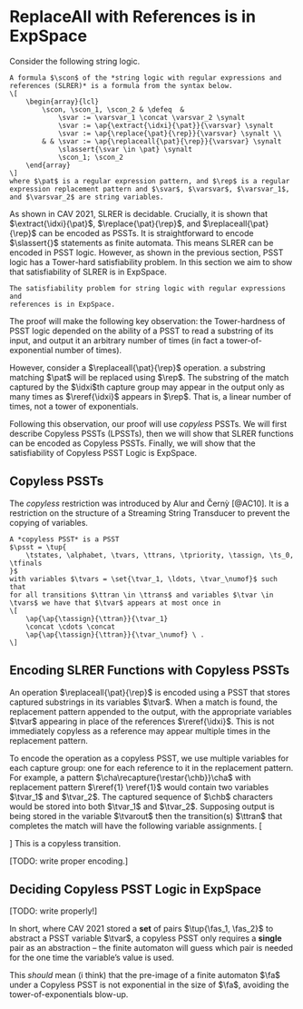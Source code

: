 
# ReplaceAll with References is in ExpSpace

Consider the following string logic.

```definition
A formula $\scon$ of the *string logic with regular expressions and
references (SLRER)* is a formula from the syntax below.
\[
    \begin{array}{lcl}
        \scon, \scon_1, \scon_2 & \defeq  &
            \svar := \varsvar_1 \concat \varsvar_2 \synalt
            \svar := \ap{\extract{\idxi}{\pat}}{\varsvar} \synalt
            \svar := \ap{\replace{\pat}{\rep}}{\varsvar} \synalt \\
        & & \svar := \ap{\replaceall{\pat}{\rep}}{\varsvar} \synalt
            \slassert{\svar \in \pat} \synalt
            \scon_1; \scon_2
    \end{array}
\]
where $\pat$ is a regular expression pattern, and $\rep$ is a regular
expression replacement pattern and $\svar$, $\varsvar$, $\varsvar_1$,
and $\varsvar_2$ are string variables.

```

As shown in CAV 2021, SLRER is decidable. Crucially, it is shown that
$\extract{\idxi}{\pat}$, $\replace{\pat}{\rep}$, and
$\replaceall{\pat}{\rep}$ can be encoded as PSSTs. It is straightforward
to encode $\slassert{}$ statements as finite automata. This means SLRER
can be encoded in PSST logic. However, as shown in the previous section,
PSST logic has a Tower-hard satisfiability problem. In this section we
aim to show that satisfiability of SLRER is in ExpSpace.

```theorem
The satisfiability problem for string logic with regular expressions and
references is in ExpSpace.

```

The proof will make the following key observation: the Tower-hardness of
PSST logic depended on the ability of a PSST to read a substring of its
input, and output it an arbitrary number of times (in fact a
tower-of-exponential number of times).

However, consider a $\replaceall{\pat}{\rep}$ operation. a substring
matching $\pat$ will be replaced using $\rep$. The substring of the
match captured by the $\idxi$th capture group may appear in the output
only as many times as $\reref{\idxi}$ appears in $\rep$. That is, a
linear number of times, not a tower of exponentials.

Following this observation, our proof will use *copyless* PSSTs.  We
will first describe Copyless PSSTs (LPSSTs), then we will show that
SLRER functions can be encoded as Copyless PSSTs. Finally, we will show
that the satisfiability of Copyless PSST Logic is ExpSpace.

## Copyless PSSTs

The *copyless* restriction was introduced by Alur and Černỳ [@AC10]. It
is a restriction on the structure of a Streaming String Transducer to
prevent the copying of variables.

```definition
A *copyless PSST* is a PSST
$\psst = \tup{
    \tstates, \alphabet, \tvars, \ttrans, \tpriority, \tassign, \ts_0, \tfinals
}$
with variables $\tvars = \set{\tvar_1, \ldots, \tvar_\numof}$ such that
for all transitions $\ttran \in \ttrans$ and variables $\tvar \in
\tvars$ we have that $\tvar$ appears at most once in
\[
    \ap{\ap{\tassign}{\ttran}}{\tvar_1}
    \concat \cdots \concat
    \ap{\ap{\tassign}{\ttran}}{\tvar_\numof} \ .
\]
```

## Encoding SLRER Functions with Copyless PSSTs

An operation $\replaceall{\pat}{\rep}$ is encoded using a PSST that
stores captured substrings in its variables $\tvar$. When a match is
found, the replacement pattern appended to the output, with the
appropriate variables $\tvar$ appearing in place of the references
$\reref{\idxi}$. This is not immediately copyless as a reference may
appear multiple times in the replacement pattern.

To encode the operation as a copyless PSST, we use multiple variables
for each capture group: one for each reference to it in the replacement
pattern. For example, a pattern $\cha\recapture{\restar{\chb}}\cha$ with
replacement pattern $\reref{1} \reref{1}$ would contain two variables
$\tvar_1$ and $\tvar_2$. The captured sequence of $\chb$ characters
would be stored into both $\tvar_1$ and $\tvar_2$. Supposing output is
being stored in the variable $\tvarout$ then the transition(s) $\ttran$
that completes the match will have the following variable assignments.
\[
    \begin{array}{rcl}
        \ap{\ap{\tassign}{\ttran}}{\tvar_1}
            &=& \vnull \\
        \ap{\ap{\tassign}{\ttran}}{\tvar_2}
            &=& \vnull \\
        \ap{\ap{\tassign}{\ttran}}{\tvarout}
            &=& \tvar_1 \tvar_2
    \end{array}
\]
This is a copyless transition.


[TODO: write proper encoding.]

## Deciding Copyless PSST Logic in ExpSpace

[TODO: write properly!]

In short, where CAV 2021 stored a **set** of pairs $\tup{\fas_1,
\fas_2}$ to abstract a PSST variable $\tvar$, a copyless PSST only
requires a **single** pair as an abstraction -- the finite automaton will
guess which pair is needed for the one time the variable's value is
used.

This *should* mean (i think) that the pre-image of a finite automaton
$\fa$ under a Copyless PSST is not exponential in the size of $\fa$,
avoiding the tower-of-exponentials blow-up.
